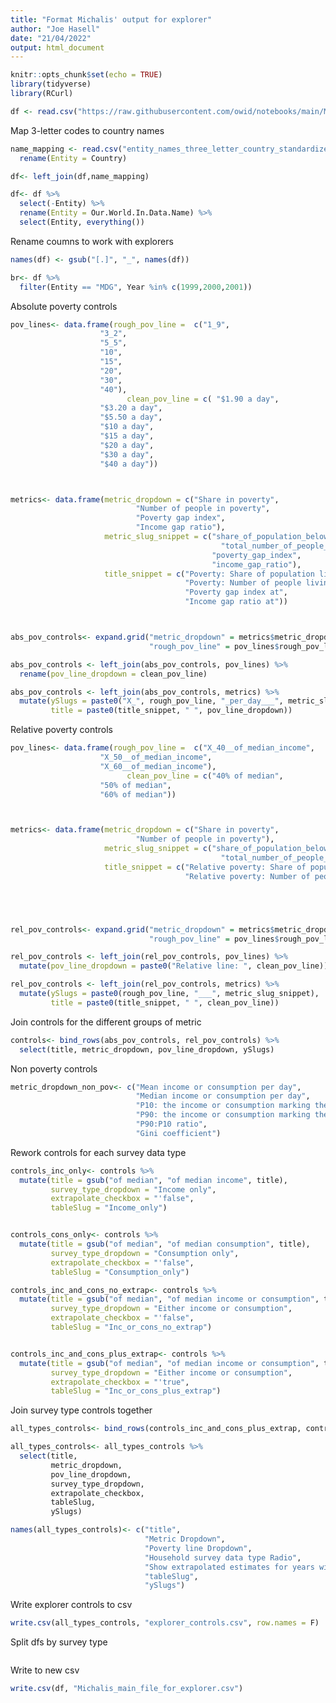 ```yaml
---
title: "Format Michalis' output for explorer"
author: "Joe Hasell"
date: "21/04/2022"
output: html_document
---
```


```r
knitr::opts_chunk$set(echo = TRUE)
library(tidyverse)
library(RCurl)
```


```r
df <- read.csv("https://raw.githubusercontent.com/owid/notebooks/main/MichalisMoatsos/MainDataCountriesOnly.csv", row.names = 1, header = T, sep = ";", dec = ",")

```

Map 3-letter codes to country names
```r
name_mapping <- read.csv("entity_names_three_letter_country_standardized.csv") %>%
  rename(Entity = Country)

df<- left_join(df,name_mapping)

df<- df %>%
  select(-Entity) %>%
  rename(Entity = Our.World.In.Data.Name) %>%
  select(Entity, everything())

```

Rename coumns to work with explorers
```r
names(df) <- gsub("[.]", "_", names(df))

```

```r
br<- df %>%
  filter(Entity == "MDG", Year %in% c(1999,2000,2001))

```

Absolute poverty controls

```r


pov_lines<- data.frame(rough_pov_line =  c("1_9",
                    "3_2",
                    "5_5",
                    "10",
                    "15",
                    "20",
                    "30",
                    "40"),
                          clean_pov_line = c( "$1.90 a day",
                    "$3.20 a day",
                    "$5.50 a day",
                    "$10 a day",
                    "$15 a day",
                    "$20 a day",
                    "$30 a day",
                    "$40 a day"))



metrics<- data.frame(metric_dropdown = c("Share in poverty",
                            "Number of people in poverty",
                            "Poverty gap index",
                            "Income gap ratio"),
                     metric_slug_snippet = c("share_of_population_below_poverty_line",
                                               "total_number_of_people_below_poverty_line",
                                             "poverty_gap_index",
                                             "income_gap_ratio"),
                     title_snippet = c("Poverty: Share of population living on less than",
                                       "Poverty: Number of people living on less than",
                                       "Poverty gap index at",
                                       "Income gap ratio at"))



abs_pov_controls<- expand.grid("metric_dropdown" = metrics$metric_dropdown,
                               "rough_pov_line" = pov_lines$rough_pov_line) 

abs_pov_controls <- left_join(abs_pov_controls, pov_lines) %>%
  rename(pov_line_dropdown = clean_pov_line)

abs_pov_controls <- left_join(abs_pov_controls, metrics) %>%
  mutate(ySlugs = paste0("X_", rough_pov_line, "_per_day___", metric_slug_snippet),
         title = paste0(title_snippet, " ", pov_line_dropdown))

```

Relative poverty controls
```r


pov_lines<- data.frame(rough_pov_line =  c("X_40__of_median_income",
                    "X_50__of_median_income",
                    "X_60__of_median_income"),
                          clean_pov_line = c("40% of median",
                    "50% of median",
                    "60% of median"))



metrics<- data.frame(metric_dropdown = c("Share in poverty",
                            "Number of people in poverty"),
                     metric_slug_snippet = c("share_of_population_below_poverty_line",
                                               "total_number_of_people_below_poverty_line"),
                     title_snippet = c("Relative poverty: Share of population living on less than",
                                       "Relative poverty: Number of people living on less than"))





rel_pov_controls<- expand.grid("metric_dropdown" = metrics$metric_dropdown,
                               "rough_pov_line" = pov_lines$rough_pov_line) 

rel_pov_controls <- left_join(rel_pov_controls, pov_lines) %>%
  mutate(pov_line_dropdown = paste0("Relative line: ", clean_pov_line))

rel_pov_controls <- left_join(rel_pov_controls, metrics) %>%
  mutate(ySlugs = paste0(rough_pov_line, "___", metric_slug_snippet),
         title = paste0(title_snippet, " ", clean_pov_line))


```

Join controls for the different groups of metric
```r
controls<- bind_rows(abs_pov_controls, rel_pov_controls) %>%
  select(title, metric_dropdown, pov_line_dropdown, ySlugs)

```

Non poverty controls
```r


metric_dropdown_non_pov<- c("Mean income or consumption per day",
                            "Median income or consumption per day",
                            "P10: the income or consumption marking the poorest tenth",
                            "P90: the income or consumption marking the richest tenth",
                            "P90:P10 ratio",
                            "Gini coefficient")

```


Rework controls for each survey data type
```r

controls_inc_only<- controls %>%
  mutate(title = gsub("of median", "of median income", title),
         survey_type_dropdown = "Income only",
         extrapolate_checkbox = "'false",
         tableSlug = "Income_only")


controls_cons_only<- controls %>%
  mutate(title = gsub("of median", "of median consumption", title),
         survey_type_dropdown = "Consumption only",
         extrapolate_checkbox = "'false",
         tableSlug = "Consumption_only")

controls_inc_and_cons_no_extrap<- controls %>%
  mutate(title = gsub("of median", "of median income or consumption", title),
         survey_type_dropdown = "Either income or consumption",
         extrapolate_checkbox = "'false",
         tableSlug = "Inc_or_cons_no_extrap")


controls_inc_and_cons_plus_extrap<- controls %>%
  mutate(title = gsub("of median", "of median income or consumption", title),
         survey_type_dropdown = "Either income or consumption",
         extrapolate_checkbox = "'true",
         tableSlug = "Inc_or_cons_plus_extrap")


```


Join survey type controls together
```r
all_types_controls<- bind_rows(controls_inc_and_cons_plus_extrap, controls_inc_and_cons_no_extrap, controls_inc_only, controls_cons_only )

all_types_controls<- all_types_controls %>%
  select(title, 
         metric_dropdown, 
         pov_line_dropdown, 
         survey_type_dropdown, 
         extrapolate_checkbox, 
         tableSlug, 
         ySlugs)

names(all_types_controls)<- c("title",
                              "Metric Dropdown", 
                              "Poverty line Dropdown", 
                              "Household survey data type Radio", 
                              "Show extrapolated estimates for years with no survey data Checkbox", 
                              "tableSlug", 
                              "ySlugs")
```



Write explorer controls to csv
```r
write.csv(all_types_controls, "explorer_controls.csv", row.names = F)
```


Split dfs by survey type

```r


```


Write to new csv
```r
write.csv(df, "Michalis_main_file_for_explorer.csv")


```